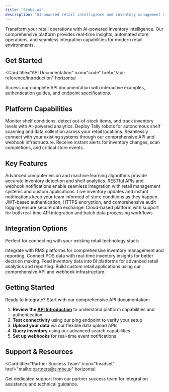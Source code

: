 ```yaml
---
title: "Simbe.ai"
description: "AI-powered retail intelligence and inventory management solutions"
---
```


Transform your retail operations with AI-powered inventory intelligence. Our comprehensive platform provides real-time insights, automated store operations, and seamless integration capabilities for modern retail environments.

## Get Started

<Card
  title="API Documentation"
  icon="code"
  href="/api-reference/introduction"
  horizontal
>
  Access our complete API documentation with interactive examples, authentication guides, and endpoint specifications.
</Card>

## Platform Capabilities

<Columns cols={2}>
  <Card
    title="Real-Time Inventory Intelligence"
    icon="chart-line"
  >
    Monitor shelf conditions, detect out-of-stock items, and track inventory levels with AI-powered analytics.
  </Card>
  <Card
    title="Automated Store Operations"
    icon="robot"
  >
    Deploy Tally robots for autonomous shelf scanning and data collection across your retail locations.
  </Card>
  <Card
    title="Data Integration"
    icon="upload"
  >
    Seamlessly connect with your existing systems through our comprehensive API and webhook infrastructure.
  </Card>
  <Card
    title="Real-Time Notifications"
    icon="bolt"
  >
    Receive instant alerts for inventory changes, scan completions, and critical store events.
  </Card>
</Columns>

## Key Features

<AccordionGroup>
  <Accordion title="AI-Powered Analytics" icon="brain">
    Advanced computer vision and machine learning algorithms provide accurate inventory detection and shelf analytics.
  </Accordion>
  <Accordion title="Scalable Integration" icon="network-wired">
    RESTful APIs and webhook notifications enable seamless integration with retail management systems and custom applications.
  </Accordion>
  <Accordion title="Real-Time Data" icon="clock">
    Live inventory updates and instant notifications keep your team informed of store conditions as they happen.
  </Accordion>
  <Accordion title="Enterprise Security" icon="shield-check">
    JWT-based authentication, HTTPS encryption, and comprehensive audit logging ensure secure data exchange.
  </Accordion>
  <Accordion title="Flexible Deployment" icon="cloud">
    Cloud-based platform with support for both real-time API integration and batch data processing workflows.
  </Accordion>
</AccordionGroup>

## Integration Options

Perfect for connecting with your existing retail technology stack:

<Columns cols={2}>
  <Card
    title="Retail Management Systems"
    icon="store"
  >
    Integrate with RMS platforms for comprehensive inventory management and reporting.
  </Card>
  <Card
    title="Point of Sale Systems"
    icon="credit-card"
  >
    Connect POS data with real-time inventory insights for better decision making.
  </Card>
  <Card
    title="Business Intelligence"
    icon="chart-bar"
  >
    Feed inventory data into BI platforms for advanced retail analytics and reporting.
  </Card>
  <Card
    title="Custom Applications"
    icon="code"
  >
    Build custom retail applications using our comprehensive API and webhook infrastructure.
  </Card>
</Columns>

## Getting Started

Ready to integrate? Start with our comprehensive API documentation:

1. **Review the [API Introduction](/api-reference/introduction)** to understand platform capabilities and authentication
2. **Test connectivity** using our ping endpoint to verify your setup
3. **Upload your data** via our flexible data upload APIs
4. **Query inventory** using our advanced search capabilities
5. **Set up webhooks** for real-time event notifications

## Support & Resources

<Card
  title="Partner Success Team"
  icon="headset"
  href="mailto:partners@simbe.ai"
  horizontal
>
  Get dedicated support from our partner success team for integration assistance and technical guidance.
</Card>
